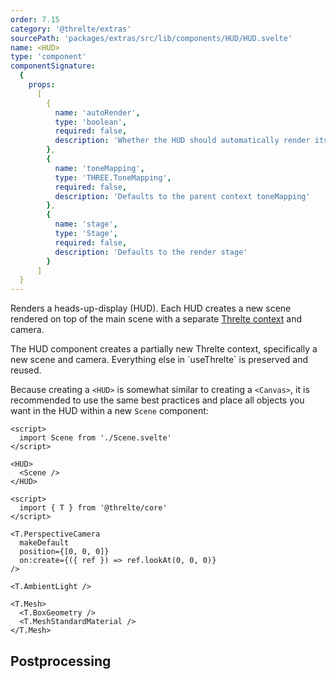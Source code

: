 ```yaml
---
order: 7.15
category: '@threlte/extras'
sourcePath: 'packages/extras/src/lib/components/HUD/HUD.svelte'
name: <HUD>
type: 'component'
componentSignature:
  {
    props:
      [
        {
          name: 'autoRender',
          type: 'boolean',
          required: false,
          description: 'Whether the HUD should automatically render its contents'
        },
        {
          name: 'toneMapping',
          type: 'THREE.ToneMapping',
          required: false,
          description: 'Defaults to the parent context toneMapping'
        },
        {
          name: 'stage',
          type: 'Stage',
          required: false,
          description: 'Defaults to the render stage'
        }
      ]
  }
---
```


Renders a heads-up-display (HUD). Each HUD creates a new scene rendered on top of the main scene with a separate [Threlte context](/docs/reference/core/use-threlte) and camera.

<Tip type="warning">
  The HUD component creates a partially new Threlte context, specifically a new scene and camera. Everything else in `useThrelte` is preserved and reused.
</Tip>

<Example path="extras/hud/simple" />

Because creating a `<HUD>` is somewhat similar to creating a `<Canvas>`, it is recommended to use the same best practices and
place all objects you want in the HUD within a new `Scene` component:

```svelte title=MyHUD.svelte {2,6}+
<script>
  import Scene from './Scene.svelte'
</script>

<HUD>
  <Scene />
</HUD>
```

```svelte title=Scene.svelte
<script>
  import { T } from '@threlte/core'
</script>

<T.PerspectiveCamera
  makeDefault
  position={[0, 0, 0]}
  on:create={({ ref }) => ref.lookAt(0, 0, 0)}
/>

<T.AmbientLight />

<T.Mesh>
  <T.BoxGeometry />
  <T.MeshStandardMaterial />
</T.Mesh>
```

## Postprocessing

<Example path="extras/hud/postprocessing" />
